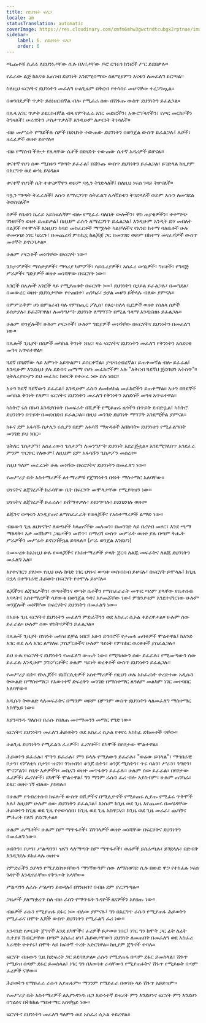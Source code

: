 ```yaml
---
title: የደህንነት ፍለጋ
locale: am
statusTranslation: automatic
coverImage: https://res.cloudinary.com/xmfm6mhw3gwctndtcubgx2rptnae/image/upload/v1740337243/small_cover_educacion_fundamental_a051170f1c.webp
sidebar:
    label: 6. የደህንነት ፍለጋ
    order: 6
---
```

ጫጩቶቹ ሲፈሩ ለደህንነታቸው ሲሉ በእናታቸው ዶሮ ርኅሩኅ ክንፎች ሥር ይደበቃሉ።

የፈራው ልጅ ከእናቱ አጠገብ ደህንነት እንደሚሰማው ስለሚያምን እናቱን ለመፈለግ ይሮጣል።

ስለዚህ ፍርሃትና ደህንነትን መፈለግ ሁልጊዜም በቅርብ የተሳሰሩ መሆናቸው ተረጋግጧል።

በወንበዴዎች ጥቃት ይሰነዘርብኛል ብሎ የሚፈራ ሰው በሽጉጡ ውስጥ ደህንነትን ይፈልጋል።

በሌላ አገር ጥቃት ይደርስብኛል ብላ የምትፈራ አገር መድፎችን፣ አውሮፕላኖችን፣ የጦር መርከቦችን ትገዛለች፣ ሠራዊትን ታስታጥቃለች እንዲሁም ለጦርነት ትነሳለች።

ብዙ መሥራት የማይችሉ ሰዎች በድህነት ተውጠው ደህንነትን በወንጀል ውስጥ ይፈልጋሉ፤ ሌቦች፣ ዘራፊዎች ወዘተ ይሆናሉ።

ብዙ የማሰብ ችሎታ የሌላቸው ሴቶች በድህነት ተውጠው ሴተኛ አዳሪዎች ይሆናሉ።

ቀናተኛ የሆነ ሰው ሚስቱን ማጣት ይፈራል፤ በሽጉጡ ውስጥ ደህንነትን ይፈልጋል፣ ይገድላል ከዚያም በእርግጥ ወደ ወኅኒ ይሄዳል።

ቀናተኛ የሆነች ሴት ተቀናቃኛዋን ወይም ባሏን ትገድላለች፤ ስለዚህ ነፍሰ ገዳይ ትሆናለች።

ባሏን ማጣት ትፈራለች፤ እሱን ለማረጋገጥ ስትፈልግ ሌላኛይቱን ትገድላለች ወይም እሱን ለመግደል ትወስናለች።

ሰዎች የቤቱን ኪራይ አይከፍሉኝም ብሎ የሚፈራ ባለቤት ውሎችን፣ ዋስ ጠያቂዎችን፣ ተቀማጭ ገንዘቦችን ወዘተ ይጠይቃል፤ በዚህም ራሱን ለማረጋገጥ ይፈልጋል፤ እንዲሁም አንዲት ድሃ መበለት በልጆች የተሞላች እነዚህን ከባድ መስፈርቶች ማሟላት ካልቻለችና የአንድ ከተማ ባለቤቶች ሁሉ ተመሳሳይ ነገር ካደረጉ፣ በመጨረሻ ምስኪኗ ከልጆቿ ጋር በመንገድ ወይም በከተማ መናፈሻዎች ውስጥ መተኛት ይኖርባታል።

ሁሉም ጦርነቶች መነሻቸው በፍርሃት ነው።

ጌስታፖዎች፣ ማሰቃያዎች፣ ማጎሪያ ካምፖች፣ ሳይቤሪያዎች፣ አስፈሪ ወኅኒዎች፣ ግዞቶች፣ የግዳጅ ሥራዎች፣ ግድያዎች ወዘተ መነሻቸው በፍርሃት ነው።

አገሮች በሌሎች አገሮች ላይ የሚያጠቁት በፍርሃት ነው፤ ደህንነትን በኃይል ይፈልጋሉ፣ በመግደል፣ በመውረር ወዘተ ደህንነታቸው የተጠበቀ፣ ጠንካራ፣ ኃያል መሆን ይችላሉ ብለው ያምናሉ።

በምሥራቅም ሆነ በምዕራብ ባሉ የምስጢር ፖሊስ፣ የፀረ-ስለላ ቢሮዎች ወዘተ የስለላ ሰዎች ይሰቃያሉ፣ ይፈሯቸዋል፣ ለመንግሥት ደህንነት ለማግኘት በሚል ዓላማ እንዲናዘዙ ይፈልጋሉ።

ሁሉም ወንጀሎች፣ ሁሉም ጦርነቶች፣ ሁሉም ግድያዎች መነሻቸው በፍርሃትና ደህንነትን በመፈለግ ነው።

በሌሎች ጊዜያት በሰዎች መካከል ቅንነት ነበረ፣ ዛሬ ፍርሃትና ደህንነትን መፈለግ የቅንነትን አስደናቂ መዓዛ አጥፍተዋል።

ጓደኛ በጓደኛው ላይ እምነት አይጥልም፣ ይሰርቀኛል፣ ያጭበረብረኛል፣ ይጠቀመኛል ብሎ ይፈራል፤ እንዲሁም እንደዚህ ያሉ ደደብና ጠማማ የሆኑ መፈክሮችም አሉ "ለቅርብ ጓደኛህ ጀርባህን አትስጥ"። ሂትለሪያውያን ይህ መፈክር ከወርቅ የተሠራ ነው ይሉ ነበር።

አሁን ጓደኛ ጓደኛውን ይፈራል፤ እንዲሁም ራሱን ለመከላከል መፈክሮችን ይጠቀማል። አሁን በጓደኞች መካከል ቅንነት የለም። ፍርሃትና ደህንነትን መፈለግ የቅንነትን አስደሳች መዓዛ አጥፍተዋል።

ካስትሮ ሩስ በኩባ እንዳያበቁት በመፍራት በሺዎች የሚቆጠሩ ዜጎችን በጥይት ደብድቧል፤ ካስትሮ ደህንነትን በጥይት በመደብደብ ይፈልጋል። በዚህ መንገድ ደህንነት ማግኘት እንደሚችል ያምናል።

ክፉና ደም አፋሳሹ ስታሊን ሩሲያን በደም አፋሳሽ ማጽዳቶች አበከባት። ደህንነቱን የሚፈልግበት መንገድ ይህ ነበር።

ሂትለር ጌስታፖን፣ አስፈሪውን ጌስታፖን ለመንግሥት ደህንነት አደራጅቷል። እንደሚገለበጥ እንደፈራ ምንም ጥርጥር የለውም፤ ለዚህም ደም አፋሳሹን ጌስታፖን መሰረተ።

የዚህ ዓለም መራራነት ሁሉ መነሻው በፍርሃትና ደህንነትን በመፈለግ ነው።

የመሥሪያ ቤት አስተማሪዎች ለተማሪዎቹ የጀግንነትን በጎነት ማስተማር አለባቸው።

ህፃናትና ልጃገረዶች ከራሳቸው ቤት በፍርሃት መሞላታቸው የሚያሳዝን ነው።

ህፃናትና ልጃገረዶች ይፈራሉ፣ ይሸማቀቃሉ፣ ይደነግጣሉ፣ ይደበደባሉ ወዘተ።

ልጁንና ወጣቱን እንዲያጠና ለማስፈራራት የወላጆችና የአስተማሪዎች ልማድ ነው።

ብዙውን ጊዜ ለህፃናትና ለወጣቶች ካላጠናችሁ መለመን፣ በመንገድ ላይ በረሃብ መዞር፣ እንደ ጫማ ማፅዳት፣ እቃ መሸከም፣ ጋዜጦችን መሸጥ፣ በማረሻ ውስጥ መሥራት ወዘተ ያሉ በጣም ትሑት ሥራዎችን መሥራት ይኖርባችኋል ይባላሉ። (ሥራ ወንጀል እንደሆነ)

በመሠረቱ ከእነዚህ ሁሉ የወላጆችና የአስተማሪዎች ቃላት ጀርባ ለልጁ መፍራትና ለልጁ ደህንነትን መፈለግ አለ።

እየተናገርን ያለነው የዚህ ሁሉ ከባድ ነገር ህፃኑና ወጣቱ ውስብስብ ይሆናሉ፣ በፍርሃት ይሞላሉ፤ ከጊዜ በኋላ በተግባራዊ ሕይወት በፍርሃት የተሞሉ ይሆናሉ።

ልጆችንና ልጃገረዶችን፣ ወጣቶችንና ወጣት ሴቶችን የማስፈራራት መጥፎ ጣዕም ያላቸው የቤተሰብ አባላትና አስተማሪዎች ሳያውቁ በወንጀል ጎዳና እየመሯቸው ነው፤ ምክንያቱም እንደተናገርነው ሁሉም ወንጀሎች መነሻቸው በፍርሃትና ደህንነትን በመፈለግ ነው።

በአሁኑ ጊዜ ፍርሃትና ደህንነትን መፈለግ ምድራችንን ወደ አስፈሪ ሲኦል ቀይረዋታል። ሁሉም ሰው ይፈራል። ሁሉም ሰው ዋስትናዎችን ይፈልጋል።

በሌሎች ጊዜያት በነፃነት መጓዝ ይቻል ነበር፤ አሁን ድንበሮች የታጠቁ ጠባቂዎች ሞልተዋል፤ ከአንድ አገር ወደ ሌላ አገር ለማለፍ ፓስፖርቶችና ሁሉም ዓይነት የምስክር ወረቀቶች ያስፈልጋሉ።

ይህ ሁሉ የፍርሃትና ደህንነትን የመፈለግ ውጤት ነው። የሚጓዘውን ሰው ይፈራሉ፣ የሚመጣውን ሰው ይፈራሉ እንዲሁም ፓስፖርቶችና ሁሉም ዓይነት ወረቀቶች ውስጥ ደህንነትን ይፈልጋሉ።

የመሥሪያ ቤት፣ የኮሌጆች፣ ዩኒቨርሲቲዎች አስተማሪዎች የዚህን ሁሉ አስፈሪነት ተረድተው አዲሱን ትውልድ በማስተማር፣ የእውነተኛ ድፍረትን መንገድ በማስተማር ለዓለም መልካም ነገር መተባበር አለባቸው።

አዲሱን ትውልድ ላለመፍራትና በማንም ወይም በምንም ውስጥ ደህንነትን ላለመፈለግ ማስተማር አስቸኳይ ነው።

እያንዳንዱ ግለሰብ በራሱ የበለጠ መተማመንን መማር የግድ ነው።

ፍርሃትና ደህንነትን መፈለግ ሕይወትን ወደ አስፈሪ ሲኦል የቀየሩ አስከፊ ድክመቶች ናቸው።

ሁልጊዜ ደህንነትን የሚፈልጉ ፈሪዎች፣ ፈሪሃቶች፣ ደካሞች በየቦታው ሞልተዋል።

ሕይወትን ይፈራሉ፣ ሞትን ይፈራሉ፣ ምን ይላሉ የሚለውን ይፈራሉ፣ "ወሬው ይባላል"፣ ማኅበራዊ ቦታን፣ የፖለቲካ ቦታን፣ ዝናን፣ ገንዘብን፣ ቆንጆ ቤትን፣ ቆንጆ ሚስትን፣ ጥሩ ባልን፣ ሥራን፣ ንግድን፣ ሞኖፖልን፣ የቤት እቃዎችን፣ መኪናን ወዘተ መጥፋትን ይፈራሉ። ሁሉም ሰው ይፈራል፣ በየቦታው ፈሪዎች፣ ፈሪሃቶች፣ ደካሞች ሞልተዋል፤ ግን ማንም ራሱን ፈሪ ብሎ አያስብም፣ ሁሉም ጠንካራ፣ ደፋር ወዘተ ነኝ ብለው ያስባሉ።

በሁሉም የኅብረተሰብ ክፍሎች ውስጥ በሺዎችና በሚሊዮኖች የሚቆጠሩ ሊያጡ የሚፈሩ ጥቅሞች አሉ፤ ለዚህም ሁሉም ሰው ደህንነትን ይፈልጋል፤ እነሱም ከጊዜ ወደ ጊዜ እየጨመሩ በመሄዳቸው ሕይወትን ከጊዜ ወደ ጊዜ የተወሳሰበ፣ ከጊዜ ወደ ጊዜ አስቸጋሪ፣ ከጊዜ ወደ ጊዜ መራራ፣ ጨካኝና ምሕረት የለሽ ያደርጉታል።

ሁሉም ሐሜቶች፣ ሁሉም ስም ማጥፋቶች፣ ሽንገላዎች ወዘተ መነሻቸው በፍርሃትና ደህንነትን በመፈለግ ነው።

ሀብትን፣ ቦታን፣ ሥልጣንን፣ ዝናን ላለማጣት ስም ማጥፋቶች፣ ወሬዎች ይሰራጫሉ፣ ይገደላሉ፣ በድብቅ እንዲገደሉ ይከፈላሉ ወዘተ።

የምድራችን ኃያላን የሚያደበዝዛቸውን ማንኛውንም ሰው ለማስወገድ ሲሉ በውድ ዋጋ የተከፈሉ ነፍሰ ገዳዮች እንዲኖራቸው የቅንጦት አላቸው።

ሥልጣንን ለራሱ ሥልጣን ይወዳሉ፤ በገንዘብና በብዙ ደም ያረጋግጣሉ።

ጋዜጦች ያለማቋረጥ ስለ ብዙ ራስን የማጥፋት ጉዳዮች ዜናዎችን እየሰጡ ነው።

ብዙዎች ራሱን የሚያጠፋ ደፋር ነው ብለው ያምናሉ፤ ግን በእርግጥ ራሱን የሚያጠፋ ሕይወትን የሚፈራና በሞት እጆች ውስጥ ደህንነትን የሚፈልግ ፈሪ ነው።

አንዳንድ የጦርነት ጀግኖች እንደ ደካሞችና ፈሪዎች ይታወቁ ነበር፤ ነገር ግን ከሞት ጋር ፊት ለፊት ሲተያዩ ሽብርታቸው በጣም አስፈሪ ሆነ፤ ሕይወታቸውን ደህንነት ለመጠበቅ በመፈለግ ወደ አስፈሪ አራዊት ተቀየሩ፤ በሞት ላይ ከፍተኛ ጥረት አድርገዋል። ከዚያም ጀግኖች ተባሉ።

ፍርሃት ብዙውን ጊዜ ከድፍረት ጋር ይደባለቃል። ራሱን የሚያጠፋ በጣም ደፋር ይመስላል፣ ሽጉጥ የሚይዝ በጣም ደፋር ይመስላል፤ ነገር ግን በእውነቱ ራሳቸውን የሚያጠፉትና ሽጉጥ የሚይዙት በጣም ፈሪዎች ናቸው።

ሕይወትን የማይፈራ ራሱን አያጠፋም። ማንንም የማይፈራ በወገቡ ላይ ሽጉጥ አይይዝም።

የመሥሪያ ቤት አስተማሪዎች ለእያንዳንዱ ዜጋ እውነተኛ ድፍረት ምን እንደሆነና ፍርሃት ምን እንደሆነ በግልፅና በትክክል ማስተማር አስቸኳይ ነው።

ፍርሃትና ደህንነትን መፈለግ ዓለምን ወደ አስፈሪ ሲኦል ቀይረዋል።

